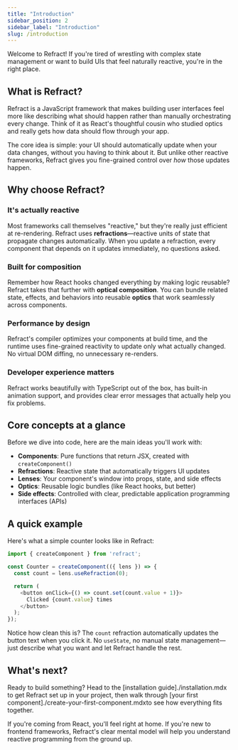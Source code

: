 ```yaml
---
title: "Introduction"
sidebar_position: 2
sidebar_label: "Introduction"
slug: /introduction 
---
```


Welcome to Refract! If you're tired of wrestling with complex state management or want to build UIs that feel naturally reactive, you're in the right place.

## What is Refract?

Refract is a JavaScript framework that makes building user interfaces feel more like describing what should happen rather than manually orchestrating every change. Think of it as React's thoughtful cousin who studied optics and really gets how data should flow through your app.

The core idea is simple: your UI should automatically update when your data changes, without you having to think about it. But unlike other reactive frameworks, Refract gives you fine-grained control over *how* those updates happen.

## Why choose Refract?

### It's actually reactive
Most frameworks call themselves "reactive," but they're really just efficient at re-rendering. Refract uses **refractions**—reactive units of state that propagate changes automatically. When you update a refraction, every component that depends on it updates immediately, no questions asked.

### Built for composition
Remember how React hooks changed everything by making logic reusable? Refract takes that further with **optical composition**. You can bundle related state, effects, and behaviors into reusable **optics** that work seamlessly across components.

### Performance by design
Refract's compiler optimizes your components at build time, and the runtime uses fine-grained reactivity to update only what actually changed. No virtual DOM diffing, no unnecessary re-renders.

### Developer experience matters
Refract works beautifully with TypeScript out of the box, has built-in animation support, and provides clear error messages that actually help you fix problems.

## Core concepts at a glance

Before we dive into code, here are the main ideas you'll work with:

- **Components**: Pure functions that return JSX, created with `createComponent()`
- **Refractions**: Reactive state that automatically triggers UI updates
- **Lenses**: Your component's window into props, state, and side effects  
- **Optics**: Reusable logic bundles (like React hooks, but better)
- **Side effects**: Controlled with clear, predictable application programming interfaces (APIs)

## A quick example

Here's what a simple counter looks like in Refract:

```javascript showLineNumbers
import { createComponent } from 'refract';

const Counter = createComponent(({ lens }) => {
  const count = lens.useRefraction(0);

  return (
    <button onClick={() => count.set(count.value + 1)}>
      Clicked {count.value} times
    </button>
  );
});
```

Notice how clean this is? The `count` refraction automatically updates the button text when you click it. No `useState`, no manual state management—just describe what you want and let Refract handle the rest.

## What's next?

Ready to build something? Head to the [installation guide]./installation.mdx to get Refract set up in your project, then walk through [your first component]./create-your-first-component.mdxto see how everything fits together.

If you're coming from React, you'll feel right at home. If you're new to frontend frameworks, Refract's clear mental model will help you understand reactive programming from the ground up.